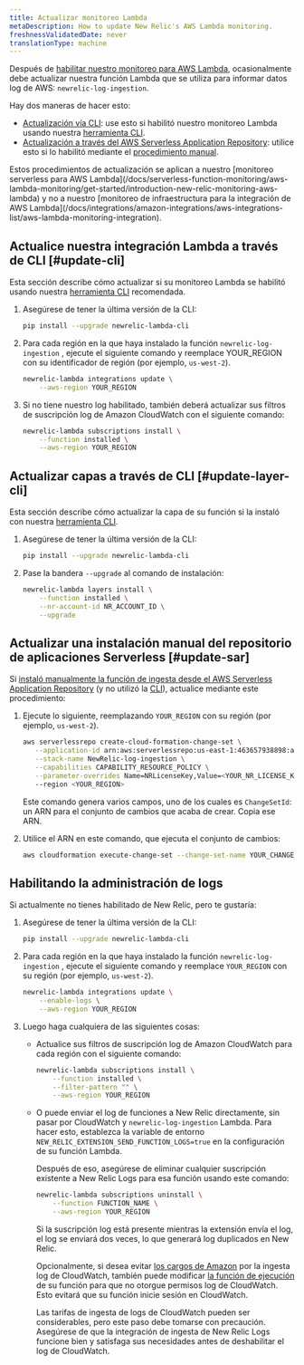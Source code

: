 ```yaml
---
title: Actualizar monitoreo Lambda
metaDescription: How to update New Relic's AWS Lambda monitoring.
freshnessValidatedDate: never
translationType: machine
---
```


Después de [habilitar nuestro monitoreo para AWS Lambda](/docs/serverless-function-monitoring/aws-lambda-monitoring/get-started/enable-new-relic-monitoring-aws-lambda), ocasionalmente debe actualizar nuestra función Lambda que se utiliza para informar datos log de AWS: `newrelic-log-ingestion`.

Hay dos maneras de hacer esto:

* [Actualización vía CLI](#update-cli): use esto si habilitó nuestro monitoreo Lambda usando nuestra [herramienta CLI](/docs/serverless-function-monitoring/aws-lambda-monitoring/enable-lambda-monitoring/account-linking/#rec).
* [Actualización a través del AWS Serverless Application Repository](#update-sar): utilice esto si lo habilitó mediante el [procedimiento manual](/docs/serverless-function-monitoring/aws-lambda-monitoring/get-started/enable-new-relic-monitoring-aws-lambda#manual-nr-lambda).

<Callout variant="important">
  Estos procedimientos de actualización se aplican a nuestro [monitoreo serverless para AWS Lambda](/docs/serverless-function-monitoring/aws-lambda-monitoring/get-started/introduction-new-relic-monitoring-aws-lambda) y no a nuestro [monitoreo de infraestructura para la integración de AWS Lambda](/docs/integrations/amazon-integrations/aws-integrations-list/aws-lambda-monitoring-integration).
</Callout>

## Actualice nuestra integración Lambda a través de CLI [#update-cli]

Esta sección describe cómo actualizar si su monitoreo Lambda se habilitó usando nuestra [herramienta CLI](/docs/serverless-function-monitoring/aws-lambda-monitoring/get-started/enable-new-relic-monitoring-aws-lambda#cli) recomendada.

1. Asegúrese de tener la última versión de la CLI:

   ```bash
   pip install --upgrade newrelic-lambda-cli
   ```

2. Para cada región en la que haya instalado la función `newrelic-log-ingestion` , ejecute el siguiente comando y reemplace YOUR_REGION con su identificador de región (por ejemplo, `us-west-2`).

   ```bash
   newrelic-lambda integrations update \
       --aws-region YOUR_REGION
   ```

3. Si no tiene nuestro log habilitado, también deberá actualizar sus filtros de suscripción log de Amazon CloudWatch con el siguiente comando:

   ```bash
   newrelic-lambda subscriptions install \
       --function installed \
       --aws-region YOUR_REGION
   ```

## Actualizar capas a través de CLI [#update-layer-cli]

Esta sección describe cómo actualizar la capa de su función si la instaló con nuestra [herramienta CLI](/docs/serverless-function-monitoring/aws-lambda-monitoring/get-started/enable-new-relic-monitoring-aws-lambda#cli).

1. Asegúrese de tener la última versión de la CLI:

   ```bash
   pip install --upgrade newrelic-lambda-cli
   ```

2. Pase la bandera `--upgrade` al comando de instalación:

   ```bash
   newrelic-lambda layers install \
       --function installed \
       --nr-account-id NR_ACCOUNT_ID \
       --upgrade
   ```

## Actualizar una instalación manual del repositorio de aplicaciones Serverless [#update-sar]

Si [instaló manualmente la función de ingesta desde el AWS Serverless Application Repository](/docs/serverless-function-monitoring/aws-lambda-monitoring/get-started/enable-new-relic-monitoring-aws-lambda#manual-nr-lambda) (y no utilizó la [CLI](/docs/serverless-function-monitoring/aws-lambda-monitoring/get-started/enable-new-relic-monitoring-aws-lambda#cli)), actualice mediante este procedimiento:

1. Ejecute lo siguiente, reemplazando `YOUR_REGION` con su región (por ejemplo, `us-west-2`).

   ```bash
   aws serverlessrepo create-cloud-formation-change-set \
      --application-id arn:aws:serverlessrepo:us-east-1:463657938898:applications/NewRelic-log-ingestion \
      --stack-name NewRelic-log-ingestion \
      --capabilities CAPABILITY_RESOURCE_POLICY \
      --parameter-overrides Name=NRLicenseKey,Value=<YOUR_NR_LICENSE_KEY>
      --region <YOUR_REGION>
   ```

   Este comando genera varios campos, uno de los cuales es `ChangeSetId`: un ARN para el conjunto de cambios que acaba de crear. Copia ese ARN.

2. Utilice el ARN en este comando, que ejecuta el conjunto de cambios:

   ```bash
   aws cloudformation execute-change-set --change-set-name YOUR_CHANGE_SET_ARN
   ```

## Habilitando la administración de logs

Si actualmente no tienes habilitado <InlinePopover type="logs"/>de New Relic, pero te gustaría:

1. Asegúrese de tener la última versión de la CLI:

   ```bash
   pip install --upgrade newrelic-lambda-cli
   ```

2. Para cada región en la que haya instalado la función `newrelic-log-ingestion` , ejecute el siguiente comando y reemplace `YOUR_REGION` con su región (por ejemplo, `us-west-2`).

   ```bash
   newrelic-lambda integrations update \
       --enable-logs \
       --aws-region YOUR_REGION
   ```

3. Luego haga cualquiera de las siguientes cosas:

   * Actualice sus filtros de suscripción log de Amazon CloudWatch para cada región con el siguiente comando:

     ```bash
     newrelic-lambda subscriptions install \
         --function installed \
         --filter-pattern "" \
         --aws-region YOUR_REGION
     ```

   * O puede enviar el log de funciones a New Relic directamente, sin pasar por CloudWatch y `newrelic-log-ingestion` Lambda. Para hacer esto, establezca la variable de entorno `NEW_RELIC_EXTENSION_SEND_FUNCTION_LOGS=true` en la configuración de su función Lambda.

     Después de eso, asegúrese de eliminar cualquier suscripción existente a New Relic Logs para esa función usando este comando:

     ```bash
     newrelic-lambda subscriptions uninstall \
         --function FUNCTION_NAME \
         --aws-region YOUR_REGION
     ```

     Si la suscripción log está presente mientras la extensión envía el log, el log se enviará dos veces, lo que generará log duplicados en New Relic.

     Opcionalmente, si desea evitar [los cargos de Amazon](https://aws.amazon.com/cloudwatch/pricing/#Paid_tier) por la ingesta log de CloudWatch, también puede modificar [la función de ejecución](https://docs.aws.amazon.com/lambda/latest/dg/lambda-intro-execution-role.html) de su función para que no otorgue permisos log de CloudWatch. Esto evitará que su función inicie sesión en CloudWatch.

     <Callout variant="caution">
       Las tarifas de ingesta de logs de CloudWatch pueden ser considerables, pero este paso debe tomarse con precaución. Asegúrese de que la integración de ingesta de New Relic Logs funcione bien y satisfaga sus necesidades antes de deshabilitar el log de CloudWatch.
     </Callout>
